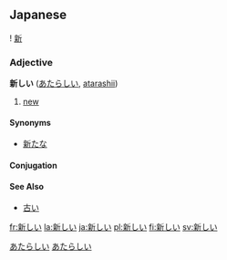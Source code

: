 == Japanese ==
{{ja-kanjitab-top}}
! [[新]]
{{ja-kanjitab-bottom}}
===Adjective===
'''新しい''' ([[あたらしい]], [[atarashii]])
# [[new]]

====Synonyms====
*[[新たな]]
====Conjugation====
{{ja-i|新し|あたらし|atarashi}}

====See Also====
*[[古い]]

[[Category:Japanese language|あたらしい]]
[[Category:い-Adjectives|あたらしい]]

[[fr:新しい]]
[[la:新しい]]
[[ja:新しい]]
[[pl:新しい]]
[[fi:新しい]]
[[sv:新しい]]